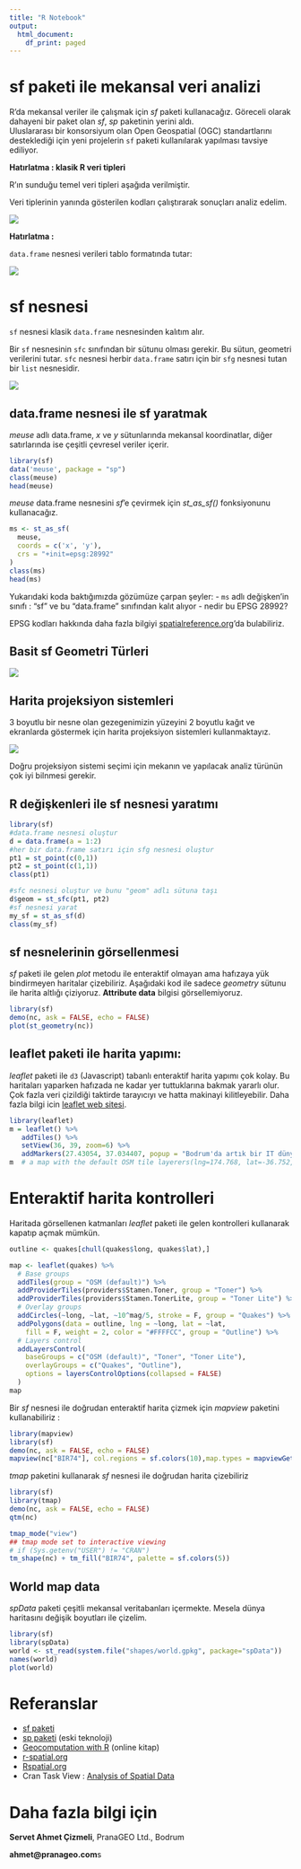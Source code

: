 ```yaml
---
title: "R Notebook"
output:
  html_document:
    df_print: paged
---
```


# sf paketi ile mekansal veri analizi

R'da mekansal veriler ile çalışmak için *sf* paketi kullanacağız. Göreceli olarak dahayeni bir paket olan *sf*, *sp* paketinin yerini aldı.  
Uluslararası bir konsorsiyum olan Open Geospatial (OGC) standartlarını desteklediği için 
yeni projelerin `sf` paketi kullanılarak yapılması tavsiye ediliyor. 

**Hatırlatma : klasik R veri tipleri**

R'ın sunduğu temel veri tipleri aşağıda verilmiştir. 

Veri tiplerinin yanında gösterilen kodları çalıştırarak sonuçları analiz edelim.

![](https://raw.githubusercontent.com/PranaGeo/spatialdatawithR_intro/master/images/R_data_types.png)


**Hatırlatma :**

`data.frame` nesnesi verileri tablo formatında tutar:

![](https://raw.githubusercontent.com/PranaGeo/spatialdatawithR_intro/master/images/structure_table.jpg)

# sf nesnesi 
`sf` nesnesi klasik `data.frame` nesnesinden kalıtım alır.

Bir `sf` nesnesinin `sfc` sınıfından bir sütunu olması gerekir. Bu sütun, geometri verilerini tutar. `sfc` nesnesi herbir 
`data.frame` satırı için bir `sfg` nesnesi tutan bir `list` nesnesidir. 

![](https://github.com/r-spatial/sf/raw/master/vignettes/sf_xfig.png)

## data.frame nesnesi ile sf yaratmak
*meuse* adlı data.frame, *x* ve *y* sütunlarında mekansal koordinatlar, diğer satırlarında ise çeşitli çevresel veriler içerir.

```r
library(sf)
data('meuse', package = "sp")
class(meuse)
head(meuse)
```

*meuse* data.frame nesnesini *sf*'e çevirmek için  *st_as_sf()* fonksiyonunu kullanacağız.
```r
ms <- st_as_sf(
  meuse, 
  coords = c('x', 'y'),
  crs = "+init=epsg:28992"
)
class(ms)
head(ms)
```

Yukarıdaki koda baktığımızda gözümüze çarpan şeyler:
- `ms` adlı değişken'in sınıfı : "sf" ve bu "data.frame" sınıfından kalıt alıyor
- nedir bu EPSG 28992? 

EPSG kodları hakkında daha fazla bilgiyi [spatialreference.org](http://spatialreference.org/ref/epsg/amersfoort-rd-new/)'da bulabiliriz.

## Basit sf Geometri Türleri

![](https://raw.githubusercontent.com/PranaGeo/spatialdatawithR_intro/master/images/geometry_types.png)

## Harita projeksiyon sistemleri
3 boyutlu bir nesne olan gezegenimizin yüzeyini 2 boyutlu kağıt ve ekranlarda göstermek için harita projeksiyon sistemleri kullanmaktayız.

![](https://raw.githubusercontent.com/PranaGeo/spatialdatawithR_intro/master/images/projection_families.png)

Doğru projeksiyon sistemi seçimi için mekanın ve yapılacak analiz türünün çok iyi bilnmesi gerekir.

## R değişkenleri ile sf nesnesi yaratımı

```r
library(sf)
#data.frame nesnesi oluştur
d = data.frame(a = 1:2)
#her bir data.frame satırı için sfg nesnesi oluştur
pt1 = st_point(c(0,1))
pt2 = st_point(c(1,1))
class(pt1)

#sfc nesnesi oluştur ve bunu "geom" adlı sütuna taşı
d$geom = st_sfc(pt1, pt2)
#sf nesnesi yarat
my_sf = st_as_sf(d)
class(my_sf)
```

## sf nesnelerinin görsellenmesi

*sf* paketi ile gelen *plot* metodu ile enteraktif olmayan ama hafızaya yük bindirmeyen haritalar çizebiliriz.  Aşağıdaki kod ile sadece *geometry* sütunu ile 
harita altlığı çiziyoruz. **Attribute data** bilgisi görsellemiyoruz.

```r
library(sf)
demo(nc, ask = FALSE, echo = FALSE)
plot(st_geometry(nc))
```

## leaflet paketi ile harita yapımı:

 *leaflet* paketi ile  `d3` (Javascript) tabanlı enteraktif harita yapımı çok kolay. Bu haritaları yaparken hafızada ne kadar yer tuttuklarına bakmak yararlı olur. 
Çok fazla veri çizildiği taktirde tarayıcıyı ve hatta makinayi kilitleyebilir. Daha fazla bilgi icin [leaflet web sitesi](https://rstudio.github.io/leafletweb). 

```r
library(leaflet)
m = leaflet() %>% 
   addTiles() %>% 
   setView(36, 39, zoom=6) %>% 
   addMarkers(27.43054, 37.034407, popup = "Bodrum'da artık bir IT dünyası var!", label = "Bodrum")
m  # a map with the default OSM tile layerers(lng=174.768, lat=-36.752, popup="The birthplace of R")
```

# Enteraktif harita kontrolleri
Haritada görsellenen katmanları *leaflet* paketi ile gelen kontrolleri kullanarak kapatıp açmak mümkün.

```r
outline <- quakes[chull(quakes$long, quakes$lat),]

map <- leaflet(quakes) %>%
  # Base groups
  addTiles(group = "OSM (default)") %>%
  addProviderTiles(providers$Stamen.Toner, group = "Toner") %>%
  addProviderTiles(providers$Stamen.TonerLite, group = "Toner Lite") %>%
  # Overlay groups
  addCircles(~long, ~lat, ~10^mag/5, stroke = F, group = "Quakes") %>%
  addPolygons(data = outline, lng = ~long, lat = ~lat,
    fill = F, weight = 2, color = "#FFFFCC", group = "Outline") %>%
  # Layers control
  addLayersControl(
    baseGroups = c("OSM (default)", "Toner", "Toner Lite"),
    overlayGroups = c("Quakes", "Outline"),
    options = layersControlOptions(collapsed = FALSE)
  )
map
```


Bir *sf* nesnesi ile doğrudan enteraktif harita çizmek için *mapview* paketini kullanabiliriz :

```r
library(mapview)
library(sf)
demo(nc, ask = FALSE, echo = FALSE)
mapview(nc["BIR74"], col.regions = sf.colors(10),map.types = mapviewGetOption("basemaps")[3])
```

*tmap* paketini kullanarak *sf* nesnesi ile doğrudan harita çizebiliriz
```r
library(sf)
library(tmap)
demo(nc, ask = FALSE, echo = FALSE)
qtm(nc)
```

```r
tmap_mode("view")
## tmap mode set to interactive viewing
# if (Sys.getenv("USER") != "CRAN")
tm_shape(nc) + tm_fill("BIR74", palette = sf.colors(5))
```
## World map data
*spData* paketi çeşitli mekansal veritabanları içermekte. Mesela dünya haritasını değişik boyutları ile çizelim. 
```r
library(sf)
library(spData)
world <- st_read(system.file("shapes/world.gpkg", package="spData"))
names(world)
plot(world)
```

# Referanslar 
- [sf paketi](https://cran.r-project.org/web/packages/sf/)
- [sp paketi](https://cran.r-project.org/web/packages/sp/) (eski teknoloji)
- [Geocomputation with R
](https://geocompr.robinlovelace.net/) (online kitap)
- [r-spatial.org](https://www.r-spatial.org)
- [Rspatial.org](http://www.rspatial.org/)
- Cran Task View : [Analysis of Spatial Data](https://cran.r-project.org/web/views/Spatial.html)

# Daha fazla bilgi için

**Servet Ahmet Çizmeli**, PranaGEO Ltd., Bodrum

**ahmet@pranageo.com**s